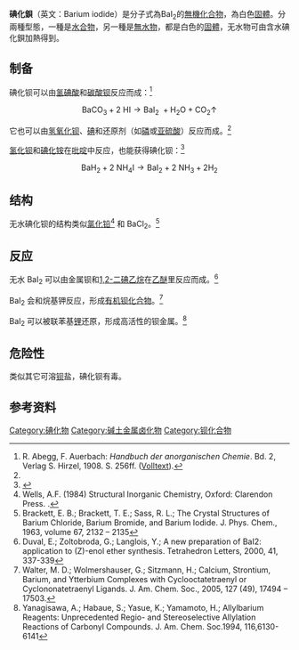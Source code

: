{{chembox
| Verifiedfields = changed
| Watchedfields = changed
| verifiedrevid = 455115611
| Name = 
| ImageFile1 = Cotunnite structure.png
| Reference = <ref name="hand">
{{Citation
 | last = Lide
 | first = David R.
 | year = 1998
 | title = Handbook of Chemistry and Physics
 | edition = 87
 | location = Boca Raton, FL
 | publisher = CRC Press
 | isbn = 0-8493-0594-2
 | pages = 4–44}}</ref>
| IUPACName = Barium iodide
| OtherNames = 
|Section1={{Chembox Identifiers
| PubChem = 83684
| ChemSpiderID_Ref = {{chemspidercite|correct|chemspider}}
| ChemSpiderID = 75507
| SMILES = [Ba+2].[I-].[I-]
| InChI = 1/Ba.2HI/h;2*1H/q+2;;/p-2
| InChIKey = SGUXGJPBTNFBAD-NUQVWONBAS
| StdInChI_Ref = {{stdinchicite|correct|chemspider}}
| StdInChI = 1S/Ba.2HI/h;2*1H/q+2;;/p-2
| StdInChIKey_Ref = {{stdinchicite|correct|chemspider}}
| StdInChIKey = SGUXGJPBTNFBAD-UHFFFAOYSA-L
| CASNo_Ref = {{cascite|correct|??}}
| CASNo = 13718-50-8
| CASNo_Comment = 无水
| CASNo2_Ref = {{cascite|changed|??}}
| CASNo2 = 7787-33-9
| CASNo2_Comment = 二水
| CASNo3_Ref = {{cascite|changed|??}}
| CASNo3 = 13477-15-1
| CASNo3_Comment = 六水
| UNII_Ref = {{fdacite|correct|FDA}}
| UNII = WKC4T7680A
| RTECS = 
| EINECS = 237-276-9
  }}
|Section2={{Chembox Properties
| Formula = BaI<sub>2</sub> (无水) <br/> BaI<sub>2</sub>·2H<sub>2</sub>O (二水)
| MolarMass = 391.136 g/mol (无水) <br/> 427.167 g/mol (二水)
| Appearance = 白色晶体(无水) <br />无色晶体 (二水)
| Odor = 无
| Density = 5.15 g/cm<sup>3</sup> (无水)<br/> 4.916 g/cm<sup>3</sup> (二水)
| Solubility = 166.7 g/100 mL (0 °C) <br /> 221 g/100 mL (20 °C) <br /> 246.6 g/100 mL (70 °C)
| MeltingPtC = 711
| MeltingPt_notes = (无水) <br/> 分解于 740 °C (二水)
| BoilingPt = 
| pKa = 
| pKb = 
| Viscosity = 
| SolubleOther = 可溶于[[乙醇|乙醇]]和[[丙酮|丙酮]]
| MagSus = -124.0·10<sup>−6</sup> cm<sup>3</sup>/mol
  }}
|Section3={{Chembox Structure
| MolShape = 
| Coordination = 
| CrystalStruct = [[正交晶系|正交晶系]], [[Pearson_symbol|oP12]]
|SpaceGroup = Pnma, No. 62
| Dipole =
  }}
|Section4={{Chembox Thermochemistry
| DeltaHf = -602.1 [[kJ/mol|kJ·mol<sup>−1</sup>]]
| DeltaHc = 
| Entropy = 
| HeatCapacity = 
 }}
|Section7={{Chembox Hazards
| ExternalSDS =
| MainHazards = 有毒
| FlashPt =
| RPhrases = 
| SPhrases = 
  }}
|Section8={{Chembox Related
| OtherAnions = [[氟化钡|氟化钡]]<br/>[[氯化钡|氯化钡]]<br/>[[溴化钡|溴化钡]]
| OtherCations = [[碘化铍|碘化铍]]<br/>[[碘化镁|碘化镁]]<br/>[[碘化钙|碘化钙]]<br/>[[碘化锶|碘化锶]]
| OtherCpds = 
 }}
}}

'''碘化鋇'''（英文：Barium iodide）是分子式為BaI<sub>2</sub>的[[無機化合物|無機化合物]]，為白色[[固體|固體]]。分兩種型態，一種是[[水合物|水合物]]，另一種是[[無水物|無水物]]，都是白色的[[固體|固體]]，无水物可由含水碘化鋇加熱得到。

== 制备==
碘化钡可以由[[氢碘酸|氢碘酸]]和[[碳酸钡|碳酸钡]]反应而成：<ref name="Abegg">R. Abegg, F. Auerbach: ''Handbuch der anorganischen Chemie''. Bd. 2, Verlag S. Hirzel, 1908. S. 256ff. ([http://www.archive.org/stream/a2handbuchderano02abeguoft#page/256/mode/2up/search/barium Volltext]).</ref>

:<math>\mathrm{BaCO_3 + 2\ HI \longrightarrow  BaI_2\ + H_2O + CO_2 \uparrow }</math>

它也可以由[[氢氧化钡|氢氧化钡]]、[[碘|碘]]和还原剂（如[[磷|磷]]或[[亚硫酸|亚硫酸]]）反应而成。<ref name="Abegg"/>

[[氢化钡|氢化钡]]和[[碘化铵|碘化铵]]在[[吡啶|吡啶]]中反应，也能获得碘化钡：<ref name="brauer">{{cite book | last=Baudler | first=Marianne | title=Handbuch der präparativen anorganischen Chemie Bd. 2. / Unter Mitarb. von M. Baudler ... | publication-place=Stuttgart | date=1978 | isbn=978-3-432-87813-3 | oclc=310719490 | language=de |page=923}}</ref>
:<math>\mathrm{BaH_2 + 2 \ NH_4I \longrightarrow BaI_2 + 2 \ NH_3 + 2 H_2}</math>

==结构==
无水碘化钡的结构类似[[氯化铅|氯化铅]]<ref>Wells, A.F. (1984) Structural Inorganic Chemistry, Oxford: Clarendon Press. {{ISBN|0-19-855370-6}}.</ref> 和 BaCl<sub>2</sub>。<ref>Brackett, E. B.; Brackett, T. E.; Sass, R. L.; The Crystal Structures of Barium Chloride, Barium Bromide, and Barium Iodide. J. Phys. Chem., 1963, volume 67, 2132 – 2135</ref>

==反应==
无水 BaI<sub>2</sub> 可以由金属钡和[[1,2-二碘乙烷|1,2-二碘乙烷]]在[[乙醚|乙醚]]里反应而成。<ref>Duval, E.; Zoltobroda, G.; Langlois, Y.; A new preparation of BaI2: application to (Z)-enol ether synthesis. Tetrahedron Letters, 2000, 41, 337-339</ref>

BaI<sub>2</sub> 会和烷基钾反应，形成[[有机钡化合物|有机钡化合物]]。<ref>Walter, M. D.; Wolmershauser, G.; Sitzmann, H.; Calcium, Strontium, Barium, and Ytterbium Complexes with Cyclooctatetraenyl or Cyclononatetraenyl Ligands. J. Am. Chem. Soc., 2005, 127 (49), 17494 – 17503.</ref>

BaI<sub>2</sub> 可以被联苯基[[锂|锂]]还原，形成高活性的钡金属。<ref>Yanagisawa, A.; Habaue, S.; Yasue, K.; Yamamoto, H.; Allylbarium Reagents: Unprecedented Regio- and Stereoselective Allylation Reactions of Carbonyl Compounds. J. Am. Chem. Soc.1994, 116,6130-6141</ref>

==危险性==
类似其它可溶[[钡|钡]]盐，碘化钡有毒。

==参考资料==
{{reflist}}
{{碘化合物}}
{{鋇化合物}}

[[Category:碘化物|Category:碘化物]]
[[Category:碱土金属卤化物|Category:碱土金属卤化物]]
[[Category:钡化合物|Category:钡化合物]]